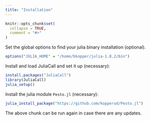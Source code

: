 ```yaml
---
title: "Installation"
---
```


```r
knitr::opts_chunk$set(
  collapse = TRUE,
  comment = "#>"
)
```
Set the global options to find your julia binary installation (optional).
```r
options("JULIA_HOME" = "/home/bkopper/julia-1.8.2/bin")
```
Install and load JuliaCall and set it up (necessary):
```r
install.packages("JuliaCall")
library(JuliaCall)
julia_setup()
```
Install the julia module `Pesto.jl` (necessary):
```r
julia_install_package("https://github.com/kopperud/Pesto.jl")
```
The above chunk can be run again in case there are any updates.

